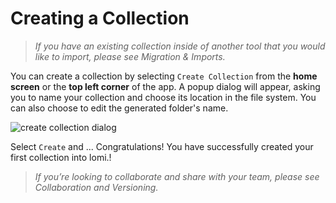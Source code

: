 # Creating a Collection 

> *If you have an existing collection inside of another tool that you would like to import, please see Migration & Imports.*

You can create a collection by selecting `Create Collection` from the **home screen** or the **top left corner** of the app.
A popup dialog will appear, asking you to name your collection and choose its location in the file system. You can also choose to edit the generated folder's name.

![create collection dialog](/screenshots/new-collection.webp)

Select `Create` and ... Congratulations! You have successfully created your first collection into lomi.!

> *If you’re looking to collaborate and share with your team, please see Collaboration and Versioning.* 
